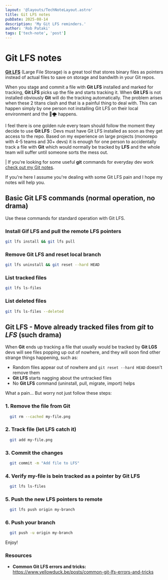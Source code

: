 ```yaml
---
layout: '@layouts/TechNoteLayout.astro'
title: Git LFS notes
pubDate: 2025-08-14
description: 'My Git LFS reminders.'
author: 'Rob Pataki'
tags: ['tech-note', 'post']
---
```


# Git LFS notes

[**Git LFS**](https://git-lfs.com/) (Large File Storage) is a great tool that stores binary files as pointers instead of actual files to save on storage and bandwith in your Git repos.

When you stage and commit a file with **Git LFS** installed and marked for tracking, **Git LFS** picks up the file and starts tracking it. When **Git LFS** is not installed obviously **Git** will do the tracking automatically. The problem arises when these 2 titans clash and that is a painful thing to deal with. This can happen simply by one person not installing Git LFS on their local environment and the 💩🌪️ happens.

I feel there is one golden rule every team should follow the moment they decide to use **Git LFS** : Devs must have Git LFS installed as soon as they get access to the repo. Based on my experience on large projects (monorepo with 4-5 teams and 30+ devs) it is enough for one person to accidentally track a file with **Git** which would normally be tracked by **LFS** and the whole team will suffer until someone sorts the mess out.

| If you're looking for some useful **git** commands for everyday dev work [check out my Git notes](/tech-notes/git-notes).

If you're here I assume you're dealing with some Git LFS pain and I hope my notes will help you.

## Basic Git LFS commands (normal operation, no drama)

Use these commands for standard operation with Git LFS.

### Install Gif LFS and pull the remote LFS pointers

```sh
git lfs install && git lfs pull
```

### Remove Git LFS and reset local branch

```sh
git lfs uninstall && git reset --hard HEAD
```

### List tracked files

```sh
git lfs ls-files
```

### List deleted files

```sh
git lfs ls-files --deleted
```

## Git LFS - Move already tracked files from _git_ to _LFS_ (such drama)

When **Git** ends up tracking a file that usually would be tracked by **Git LGS** devs will see files popping up out of nowhere, and they will soon find other strange things happening, such as:

- Random files appear out of nowhere and `git reset --hard HEAD` doesn't remove them
- **Git LFS** starts nagging about the untracked files
- No **Git LFS** command (uninstall, pull, migrate, import) helps

What a pain... But worry not just follow these steps:

### 1. Remove the file from Git

```sh
  git rm --cached my-file.png
```

### 2. Track file (let LFS catch it)

```sh
  git add my-file.png
```

### 3. Commit the changes

```sh
  git commit -m "Add file to LFS"
```

### 4. Verify my-file is bein tracked as a pointer by Git LFS

```sh
  git lfs ls-files
```

### 5. Push the new LFS pointers to remote

```sh
  git lfs push origin my-branch
```

### 6. Push your branch

```sh
  git push -u origin my-branch
```

Enjoy!

### Resources

- **Common Git LFS errors and tricks:** https://www.yellowduck.be/posts/common-git-lfs-errors-and-tricks

